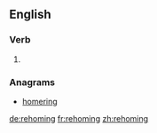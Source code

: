 ==English==

===Verb===
{{head|en|present participle}}

# {{present participle of|rehome|lang=en|nocat=1}}

===Anagrams===
* [[homering#English|homering]]

[[de:rehoming]]
[[fr:rehoming]]
[[zh:rehoming]]